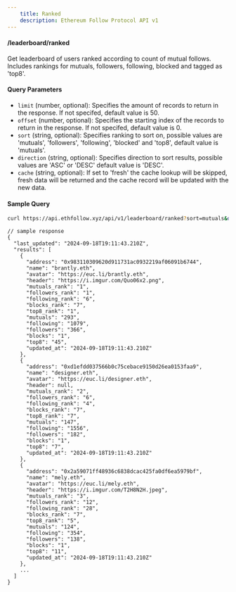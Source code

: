 ```yaml
---
    title: Ranked
    description: Ethereum Follow Protocol API v1
---
```


#### /leaderboard/ranked
Get leaderboard of users ranked according to count of mutual follows. Includes rankings for mutuals, followers, following, blocked and tagged as 'top8'. 



#### Query Parameters
- `limit` (number, optional): Specifies the amount of records to return in the response. If not specifed, default value is 50.
- `offset` (number, optional): Specifies the starting index of the records to return in the response. If not specifed, default value is 0.
- `sort` (string, optional): Specifies ranking to sort on, possible values are 'mutuals', 'followers', 'following', 'blocked' and 'top8', default value is 'mutuals'.
- `direction` (string, optional): Specifies direction to sort results, possible values are 'ASC' or 'DESC' default value is 'DESC'.
- `cache` (string, optional): If set to 'fresh' the cache lookup will be skipped, fresh data will be returned and the cache record will be updated with the new data.
#### Sample Query
```sh
curl https://api.ethfollow.xyz/api/v1/leaderboard/ranked?sort=mutuals&direction=desc
```

```jsonc
// sample response
{
  "last_updated": "2024-09-18T19:11:43.210Z",
  "results": [
    {
      "address": "0x983110309620d911731ac0932219af06091b6744",
      "name": "brantly.eth",
      "avatar": "https://euc.li/brantly.eth",
      "header": "https://i.imgur.com/Quo06x2.png",
      "mutuals_rank": "1",
      "followers_rank": "1",
      "following_rank": "6",
      "blocks_rank": "7",
      "top8_rank": "1",
      "mutuals": "293",
      "following": "1079",
      "followers": "366",
      "blocks": "1",
      "top8": "45",
      "updated_at": "2024-09-18T19:11:43.210Z"
    },
    {
      "address": "0xd1efdd037566b0c75cebace9150d26ea0153faa9",
      "name": "designer.eth",
      "avatar": "https://euc.li/designer.eth",
      "header": null,
      "mutuals_rank": "2",
      "followers_rank": "6",
      "following_rank": "4",
      "blocks_rank": "7",
      "top8_rank": "7",
      "mutuals": "147",
      "following": "1556",
      "followers": "182",
      "blocks": "1",
      "top8": "7",
      "updated_at": "2024-09-18T19:11:43.210Z"
    },
    {
      "address": "0x2a59071ff48936c6838dcac425fa0df6ea5979bf",
      "name": "mely.eth",
      "avatar": "https://euc.li/mely.eth",
      "header": "https://i.imgur.com/T2H8N2H.jpeg",
      "mutuals_rank": "3",
      "followers_rank": "12",
      "following_rank": "28",
      "blocks_rank": "7",
      "top8_rank": "5",
      "mutuals": "124",
      "following": "354",
      "followers": "138",
      "blocks": "1",
      "top8": "11",
      "updated_at": "2024-09-18T19:11:43.210Z"
    },
    ...
  ]
}
```